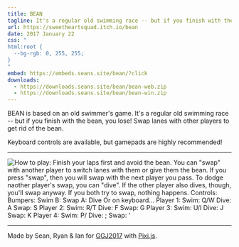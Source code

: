 ```yaml
---
title: BEAN
tagline: It's a regular old swimming race -- but if you finish with the bean, you lose!
url: https://sweetheartsquad.itch.io/bean
date: 2017 January 22
css: "
html:root {
  --bg-rgb: 0, 255, 255;
}
"
embed: https://embeds.seans.site/bean/?click
downloads:
  - https://downloads.seans.site/bean/bean-web.zip
  - https://downloads.seans.site/bean/bean-win.zip
---
```


BEAN is based on an old swimmer's game. It's a regular old swimming race -- but if you finish with the bean, you lose! Swap lanes with other players to get rid of the bean.

Keyboard controls are available, but gamepads are highly recommended!

---

![
How to play:
Finish your laps first and avoid the bean.
You can "swap" with another player to switch lanes with them or give them the bean. If you press "swap", then you will swap with the next player you pass. To dodge naother player's swap, you can "dive". If the other player also dives, though, you'll swap anyway. If you both try to swap, nothing happens.
Controls:
Bumpers: Swim
B: Swap
A: Dive
Or on keyboard...
Player 1:
Swim: Q/W
Dive: A
Swap: S
Player 2:
Swim: R/T
Dive: F
Swap: G
Player 3:
Swim: U/I
Dive: J
Swap: K
Player 4:
Swim: P/
Dive: ;
Swap: '
](./bean-howto.png)

---

Made by Sean, Ryan & Ian for [GGJ2017](http://globalgamejam.org/) with [Pixi.js](http://www.pixijs.com/).
